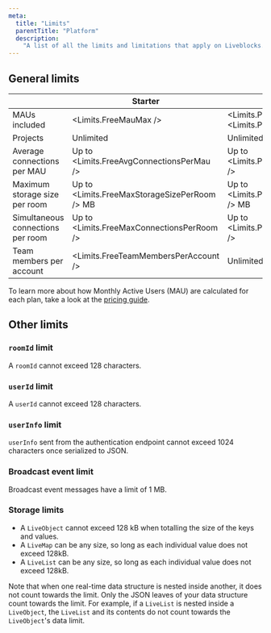 ```yaml
---
meta:
  title: "Limits"
  parentTitle: "Platform"
  description:
    "A list of all the limits and limitations that apply on Liveblocks."
---
```


## General limits

|                                   | Starter                                       | Pro                                          | Enterprise |
| --------------------------------- | --------------------------------------------- | -------------------------------------------- | ---------- |
| MAUs included                     | <Limits.FreeMauMax />                         | <Limits.ProMauMin /> to <Limits.ProMauMax /> | Custom     |
| Projects                          | Unlimited                                     | Unlimited                                    | Custom     |
| Average connections per MAU       | Up to <Limits.FreeAvgConnectionsPerMau />     | Up to <Limits.ProAvgConnectionsPerMau />     | Custom     |
| Maximum storage size per room     | Up to <Limits.FreeMaxStorageSizePerRoom /> MB | Up to <Limits.ProMaxStorageSizePerRoom /> MB | Custom     |
| Simultaneous connections per room | Up to <Limits.FreeMaxConnectionsPerRoom />    | Up to <Limits.ProMaxConnectionsPerRoom />    | Custom     |
| Team members per account          | <Limits.FreeTeamMembersPerAccount />          | Unlimited                                    | Custom     |

To learn more about how Monthly Active Users (MAU) are calculated for each plan,
take a look at the [pricing guide](/platform/pricing).

## Other limits

### `roomId` limit

A `roomId` cannot exceed 128 characters.

### `userId` limit

A `userId` cannot exceed 128 characters.

### `userInfo` limit

`userInfo` sent from the authentication endpoint cannot exceed 1024 characters
once serialized to JSON.

### Broadcast event limit

Broadcast event messages have a limit of 1 MB.

### Storage limits

- A `LiveObject` cannot exceed 128 kB when totalling the size of the keys and
  values.
- A `LiveMap` can be any size, so long as each individual value does not exceed
  128kB.
- A `LiveList` can be any size, so long as each individual value does not exceed
  128kB.

Note that when one real-time data structure is nested inside another, it does
not count towards the limit. Only the JSON leaves of your data structure count
towards the limit. For example, if a `LiveList` is nested inside a `LiveObject`,
the `LiveList` and its contents do not count towards the `LiveObject`'s data
limit.
